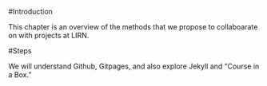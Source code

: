 #Introduction

This chapter is an overview of the methods that
we propose to collaboarate on with projects at LIRN. 

#Steps

We will understand Github, Gitpages, and also explore Jekyll and "Course in a Box."
